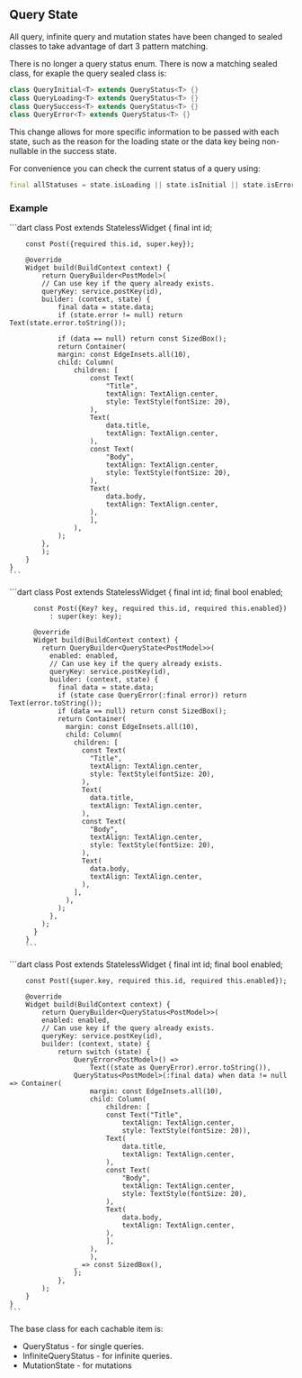 
## Query State

All query, infinite query and mutation states have been changed to sealed classes
to take advantage of dart 3 pattern matching.

There is no longer a query status enum. There is now a matching sealed class, for exaple the query sealed class is:

```dart
class QueryInitial<T> extends QueryStatus<T> {}
class QueryLoading<T> extends QueryStatus<T> {}
class QuerySuccess<T> extends QueryStatus<T> {}
class QueryError<T> extends QueryStatus<T> {}
```

This change allows for more specific information to be passed with each state, such as the reason for the loading state or the data key being non-nullable in the success state.

For convenience you can check the current status of a query using:

```dart
final allStatuses = state.isLoading || state.isInitial || state.isError || state.isSuccess;
```

### Example

<Tabs groupId="state-sealed">
  <TabItem value="before" label="Before">
    ```dart
    class Post extends StatelessWidget {
        final int id;

        const Post({required this.id, super.key});

        @override
        Widget build(BuildContext context) {
            return QueryBuilder<PostModel>(
            // Can use key if the query already exists.
            queryKey: service.postKey(id),
            builder: (context, state) {
                final data = state.data;
                if (state.error != null) return Text(state.error.toString());

                if (data == null) return const SizedBox();
                return Container(
                margin: const EdgeInsets.all(10),
                child: Column(
                    children: [
                        const Text(
                            "Title",
                            textAlign: TextAlign.center,
                            style: TextStyle(fontSize: 20),
                        ),
                        Text(
                            data.title,
                            textAlign: TextAlign.center,
                        ),
                        const Text(
                            "Body",
                            textAlign: TextAlign.center,
                            style: TextStyle(fontSize: 20),
                        ),
                        Text(
                            data.body,
                            textAlign: TextAlign.center,
                        ),
                        ],
                    ),
                );
            },
            );
        }
    }
    ```

  </TabItem>
  <TabItem value="after" label="After" default>
        ```dart
        class Post extends StatelessWidget {
          final int id;
          final bool enabled;
        
          const Post({Key? key, required this.id, required this.enabled})
              : super(key: key);
        
          @override
          Widget build(BuildContext context) {
            return QueryBuilder<QueryState<PostModel>>(
              enabled: enabled,
              // Can use key if the query already exists.
              queryKey: service.postKey(id),
              builder: (context, state) {
                final data = state.data;
                if (state case QueryError(:final error)) return Text(error.toString());
                if (data == null) return const SizedBox();
                return Container(
                  margin: const EdgeInsets.all(10),
                  child: Column(
                    children: [
                      const Text(
                        "Title",
                        textAlign: TextAlign.center,
                        style: TextStyle(fontSize: 20),
                      ),
                      Text(
                        data.title,
                        textAlign: TextAlign.center,
                      ),
                      const Text(
                        "Body",
                        textAlign: TextAlign.center,
                        style: TextStyle(fontSize: 20),
                      ),
                      Text(
                        data.body,
                        textAlign: TextAlign.center,
                      ),
                    ],
                  ),
                );
              },
            );
          }
        }
        ```
  </TabItem>
  <TabItem value="using-switch" label="Using Switch">
    ```dart
    class Post extends StatelessWidget {
        final int id;
        final bool enabled;

        const Post({super.key, required this.id, required this.enabled});

        @override
        Widget build(BuildContext context) {
            return QueryBuilder<QueryStatus<PostModel>>(
            enabled: enabled,
            // Can use key if the query already exists.
            queryKey: service.postKey(id),
            builder: (context, state) {
                return switch (state) {
                    QueryError<PostModel>() =>
                        Text((state as QueryError).error.toString()),
                    QueryStatus<PostModel>(:final data) when data != null => Container(
                        margin: const EdgeInsets.all(10),
                        child: Column(
                            children: [
                            const Text("Title",
                                textAlign: TextAlign.center,
                                style: TextStyle(fontSize: 20)),
                            Text(
                                data.title,
                                textAlign: TextAlign.center,
                            ),
                            const Text(
                                "Body",
                                textAlign: TextAlign.center,
                                style: TextStyle(fontSize: 20),
                            ),
                            Text(
                                data.body,
                                textAlign: TextAlign.center,
                            ),
                            ],
                        ),
                        ),
                    _ => const SizedBox(),
                    };
                },
            );
        }
    }
    ```

  </TabItem>
</Tabs>

The base class for each cachable item is:

- QueryStatus - for single queries.
- InfiniteQueryStatus - for infinite queries.
- MutationState - for mutations
